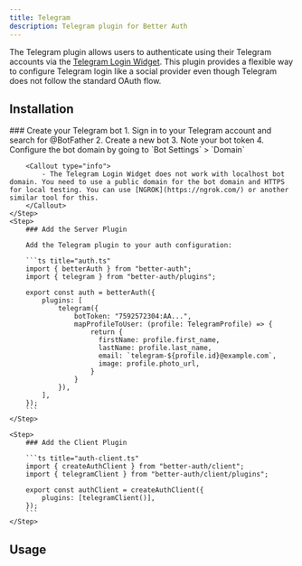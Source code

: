 ```yaml
---
title: Telegram
description: Telegram plugin for Better Auth
---
```


The Telegram plugin allows users to authenticate using their Telegram accounts via the [Telegram Login Widget](https://core.telegram.org/widgets/login). This plugin provides a flexible way to configure Telegram login like a social provider even though Telegram does not follow the standard OAuth flow.

## Installation

<Steps>
    <Step>
        ### Create your Telegram bot
        1. Sign in to your Telegram account and search for @BotFather
        2. Create a new bot
        3. Note your bot token
        4. Configure the bot domain by going to `Bot Settings` > `Domain`

        <Callout type="info">
            - The Telegram Login Widget does not work with localhost bot domain. You need to use a public domain for the bot domain and HTTPS for local testing. You can use [NGROK](https://ngrok.com/) or another similar tool for this.
        </Callout>
    </Step>
    <Step>
        ### Add the Server Plugin

        Add the Telegram plugin to your auth configuration:

        ```ts title="auth.ts"
        import { betterAuth } from "better-auth";
        import { telegram } from "better-auth/plugins";

        export const auth = betterAuth({
            plugins: [
                telegram({
                    botToken: "7592572304:AA...",
                    mapProfileToUser: (profile: TelegramProfile) => {
                        return {
                          firstName: profile.first_name,
                          lastName: profile.last_name,
                          email: `telegram-${profile.id}@example.com`,
                          image: profile.photo_url,
                        }
                    }
                }),
            ],
        });
        ```
    </Step>

    <Step>
        ### Add the Client Plugin

        ```ts title="auth-client.ts"
        import { createAuthClient } from "better-auth/client";
        import { telegramClient } from "better-auth/client/plugins";

        export const authClient = createAuthClient({
            plugins: [telegramClient()],
        });
        ```
    </Step>

</Steps>

## Usage
